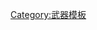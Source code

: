 {{military navigation
|name  = 長柄武器
|title = [[長柄武器]]
|state = {{{state|autocollapse}}}
|style = wide
|bodyclass = hlist

|group1 = 歐洲
|list1 =
* {{Link-en|錐槍|Ahlspiess|錐槍}}
* {{Link-en|砍槍|Atgeir|砍槍}}
* {{Link-en|月牙斧|Bardiche|月牙斧}}
* [[鴉喙]]
* [[長柄鍥]]
* {{Link-en|獵熊槍|Bear spear|獵熊槍}}
* [[獵豬槍]]
* {{Link-en|波希米亞挖耳勺|Bohemian earspoon|波希米亞挖耳勺}}
* {{Link-en|羽毛杖|Brandistock|羽毛杖}}
* [[科西嘉槍]]
* {{Link-en|丹麥斧|Dane axe|丹麥斧}}
* {{Link-en|錛斧|Doloire|錛斧}}
* {{Link-en|希臘長槍|Dory (spear)|希臘長槍}}
* [[达西安镰刀]]
* {{Link-en|寬刃刀|Fauchard|寬刃刀}}
* [[長柄刀]]
* [[日安棒]]
* [[草鐵]]
* [[斧槍]]
* [[半長柄槍]]
* {{Link-en|羅馬長矛|Hasta (spear)|羅馬長矛}}
* [[标枪]]
* {{Link-en|康托斯騎槍|Kontos (weapon)|康托斯騎槍}}
* [[骑枪]]
* [[琉森鎚]]
* {{Link-en|梅諾利昂槍|Menaulion|梅諾利昂槍}}
* {{Link-en|軍叉|Military fork|軍叉}}
* [[牛舌槍]]
* [[闊頭槍]]
* [[長柄槍]]
* {{Link-en|普朗松棒|Plançon à picot|普朗松棒}}
* [[長柄斧]]
* {{Link-en|鐵頭木棍|Quarterstaff|鐵頭木棍}}
* [[钂鈀]]
* [[長柄逆刃刀]]
* [[薩里沙長矛]]
* {{Link-en|蘇格蘭長柄武器|Scottish polearms|蘇格蘭長柄武器}}
** {{Link-en|傑德沃德長柄刀|Jedwart stave|傑德沃德長柄刀}}
** [[洛卡柏斧]]
* {{Link-en|索夫尼亞刀|Sovnya|索夫尼亞刀}}
* [[槍]]
* {{Link-en|戰戟|Spetum|戰戟}}
* {{Link-en|劍杖|Swordstaff|劍杖}}
* [[三叉]]
* {{Link-en|維京斧槍|Viking halberd|維京斧槍}}
* [[摩具]]
* [[戰鐮]]
* {{Link-en|威爾斯鉤|Welsh hook|威爾斯鉤}}
* [[緒斯同騎槍]]

|group2 = 亞洲
|list2 =
* {{Link-en|阿比爾|Arbir|阿比爾}}
* {{Link-en|眉尖刀|Bisento|眉尖刀}}
* {{Link-en|巴爾卡槍|Barcha|巴爾卡槍}}
* [[戈 (武器)|戈]]
* [[钂鈀]]
* {{Link-en|旗槍|Gichang|旗槍}}
* [[偃月刀]]
* [[矛]]
* [[戟]]
* {{Link-en|鎌槍|Kamayari|鎌槍}}
* {{Link-en|庫迪刀|Kudi (knife)|庫迪刀}}
* [[長卷]]
* [[薙刀]]
* {{Link-en|敖刀|Ngao (weapon)|敖刀}}
* [[朴刀]]
* [[槍]]
* {{Link-en|席拉矛|Sibat|席拉矛}}
* {{Link-en|索夫尼亞刀|Sovnya|索夫尼亞刀}}
* {{Link-en|吹箭筒|Sumpit|吹箭筒}}
* {{Link-en|波斯長斧|Tabar (axe)|波斯長斧}}
* {{Link-en|三道具|Torimono sandōgu|三道具}}
** {{Link-en|刺股|Sasumata|刺股}}
** {{Link-en|袖搦|Sodegarami|袖搦}}
** {{Link-en|突棒|Tsukubō|突棒}}
* {{Link-en|印度三叉戟|Trishula|印度三叉戟}}
* {{Link-en|月刀|Woldo|月刀}}
* {{Link-en|日本槍|Yari|日本槍}}

}}<noinclude>
{{collapsible option}}
[[Category:武器模板]]
</noinclude>
